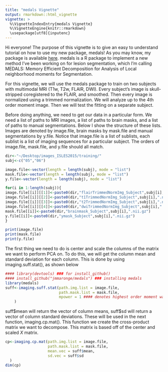 ```yaml
---
title: "medals Vignette"
output: rmarkdown::html_vignette
vignette: >
  %\VignetteIndexEntry{medals Vignette}
  %\VignetteEngine{knitr::rmarkdown}
  \usepackage[utf8]{inputenc}
---
```


Hi everyone! The purpose of this vignette is to give an easy to understand tutorial on how to use my new package, medals! As you may know, my package is available [here](https://github.com/JMMaronge/medals). medals is a R package to implement a new method I've been working on for lesion segmentation, which I'm calling MEDALS: Memory Efficient Decomposition for Analysis of Local neighborhood moments for Segmentation.  

For this vignette, we will use the medals package to train on two subjects with multimodal MRI (T1w, T2w, FLAIR, DWI).  Every subject's image is skull-stripped coregistered to the FLAIR, and smoothed. Then every image is normalized using a trimmed normalization. We will analyze up to the 4th order moment image. Then we will test the fitting on a separate subject.

Before doing anything, we need to get our data in a particular form. We need a list of paths to MRI images, a list of paths to brain masks, and a list of paths to manual segmentations.  Below I show the structure of these lists. Images are denoted by image.file, brain masks by mask.file and manual segmentations by y.file. Notice that image.file is a list of sublists, each sublist is a list of imaging sequences for a particular subject. The orders of image.file, mask.file, and y.file should all match.

```r
dir<-"~/Desktop/images_ISLES2015/training/"
subj<-c("05","06")

image.file<-vector(length = length(subj), mode = "list")
mask.file<-vector(length = length(subj), mode = "list")
y.file<-vector(length = length(subj), mode = "list")

for(i in 1:length(subj)){
image.file[[i]][[1]]<-paste0(dir,"flairTrimmedNormImg_Subject",subj[i],".nii.gz") 
image.file[[i]][[2]]<-paste0(dir,"t1TrimmedNormImg_Subject",subj[i],".nii.gz") 
image.file[[i]][[3]]<-paste0(dir,"t2TrimmedNormImg_Subject",subj[i],".nii.gz") 
image.file[[i]][[4]]<-paste0(dir,"dwiTrimmedNormImg_Subject",subj[i],".nii.gz") 
mask.file[[i]]<-paste0(dir,"brainmask_Subject",subj[i],".nii.gz")
y.file[[i]]<-paste0(dir,"ymask_Subject",subj[i],".nii.gz")
}
```

```r
print(image.file)
print(mask.file)
print(y.file)
```

The first thing we need to do is center and scale the columns of the matrix we want to perform PCA on. To do this, we will get the column mean and standard deviation for each column. This is done by using imaging.suff.stat(), as shown below

```r
#### library(devtools) ### for install_github()
#### install_github("jmmaronge/medals") ### installing medals
library(medals)
suff<-imaging.suff.stat(path.img.list = image.file,
                        path.mask.list = mask.file,
                        mpower = 1 #### denotes highest order moment wanted
    )
```
  
suff\$mean will return the vector of column means, suff\$sd will return a vector of column standard deviations. These will be used in the next function, imaging.cp.mat(). This function we create the cross-product matrix we want to decompose. This matrix is based off of the center and scaled $X$ matrix.

```r
cp<-imaging.cp.mat(path.img.list = image.file,
                   path.mask.list = mask.file,
                   mean.vec = suff$mean,
                   sd.vec = suff$sd
  )
dim(cp)
```







